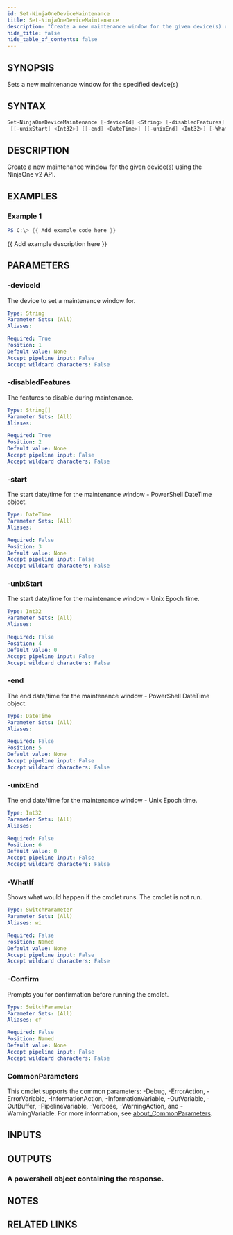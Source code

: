```yaml
---
id: Set-NinjaOneDeviceMaintenance
title: Set-NinjaOneDeviceMaintenance
description: "Create a new maintenance window for the given device(s) using the NinjaOne v2 API."
hide_title: false
hide_table_of_contents: false
---
```


## SYNOPSIS

Sets a new maintenance window for the specified device(s)

## SYNTAX

```powershell
Set-NinjaOneDeviceMaintenance [-deviceId] <String> [-disabledFeatures] <String[]> [[-start] <DateTime>]
 [[-unixStart] <Int32>] [[-end] <DateTime>] [[-unixEnd] <Int32>] [-WhatIf] [-Confirm] [<CommonParameters>]
```

## DESCRIPTION

Create a new maintenance window for the given device(s) using the NinjaOne v2 API.

## EXAMPLES

### Example 1

```powershell
PS C:\> {{ Add example code here }}
```

{{ Add example description here }}

## PARAMETERS

### -deviceId

The device to set a maintenance window for.

```yaml
Type: String
Parameter Sets: (All)
Aliases:

Required: True
Position: 1
Default value: None
Accept pipeline input: False
Accept wildcard characters: False
```

### -disabledFeatures

The features to disable during maintenance.

```yaml
Type: String[]
Parameter Sets: (All)
Aliases:

Required: True
Position: 2
Default value: None
Accept pipeline input: False
Accept wildcard characters: False
```

### -start

The start date/time for the maintenance window - PowerShell DateTime object.

```yaml
Type: DateTime
Parameter Sets: (All)
Aliases:

Required: False
Position: 3
Default value: None
Accept pipeline input: False
Accept wildcard characters: False
```

### -unixStart

The start date/time for the maintenance window - Unix Epoch time.

```yaml
Type: Int32
Parameter Sets: (All)
Aliases:

Required: False
Position: 4
Default value: 0
Accept pipeline input: False
Accept wildcard characters: False
```

### -end

The end date/time for the maintenance window - PowerShell DateTime object.

```yaml
Type: DateTime
Parameter Sets: (All)
Aliases:

Required: False
Position: 5
Default value: None
Accept pipeline input: False
Accept wildcard characters: False
```

### -unixEnd

The end date/time for the maintenance window - Unix Epoch time.

```yaml
Type: Int32
Parameter Sets: (All)
Aliases:

Required: False
Position: 6
Default value: 0
Accept pipeline input: False
Accept wildcard characters: False
```

### -WhatIf

Shows what would happen if the cmdlet runs.
The cmdlet is not run.

```yaml
Type: SwitchParameter
Parameter Sets: (All)
Aliases: wi

Required: False
Position: Named
Default value: None
Accept pipeline input: False
Accept wildcard characters: False
```

### -Confirm

Prompts you for confirmation before running the cmdlet.

```yaml
Type: SwitchParameter
Parameter Sets: (All)
Aliases: cf

Required: False
Position: Named
Default value: None
Accept pipeline input: False
Accept wildcard characters: False
```

### CommonParameters

This cmdlet supports the common parameters: -Debug, -ErrorAction, -ErrorVariable, -InformationAction, -InformationVariable, -OutVariable, -OutBuffer, -PipelineVariable, -Verbose, -WarningAction, and -WarningVariable. For more information, see [about_CommonParameters](http://go.microsoft.com/fwlink/?LinkID=113216).

## INPUTS

## OUTPUTS

### A powershell object containing the response.

## NOTES

## RELATED LINKS
